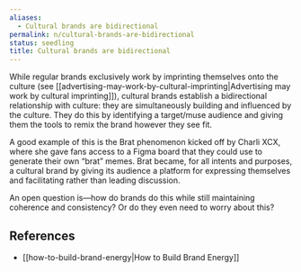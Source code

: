 ```yaml
---
aliases:
  - Cultural brands are bidirectional
permalink: n/cultural-brands-are-bidirectional
status: seedling
title: Cultural brands are bidirectional
---
```

While regular brands exclusively work by imprinting themselves onto the culture (see [[advertising-may-work-by-cultural-imprinting|Advertising may work by cultural imprinting]]), cultural brands establish a bidirectional relationship with culture: they are simultaneously building and influenced by the culture. They do this by identifying a target/muse audience and giving them the tools to remix the brand however they see fit.

A good example of this is the Brat phenomenon kicked off by Charli XCX, where she gave fans access to a Figma board that they could use to generate their own “brat” memes. Brat became, for all intents and purposes, a cultural brand by giving its audience a platform for expressing themselves and facilitating rather than leading discussion.

An open question is—how do brands do this while still maintaining coherence and consistency? Or do they even need to worry about this?

## References

- [[how-to-build-brand-energy|How to Build Brand Energy]]
